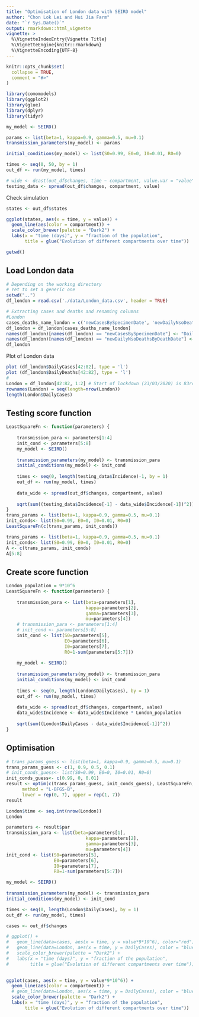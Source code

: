 ---
title: "Optimisation of London data with SEIRD model"
author: "Chon Lok Lei and Hui Jia Farm"
date: "`r Sys.Date()`"
output: rmarkdown::html_vignette
vignette: >
  %\VignetteIndexEntry{Vignette Title}
  %\VignetteEngine{knitr::rmarkdown}
  %\VignetteEncoding{UTF-8}
---

```{r setup, include = FALSE}
knitr::opts_chunk$set(
  collapse = TRUE,
  comment = "#>"
)
```

```{r setup}
library(comomodels)
library(ggplot2)
library(glue)
library(dplyr)
library(tidyr)
```
 

```{r}
my_model <- SEIRD()

params <- list(beta=1, kappa=0.9, gamma=0.5, mu=0.1)
transmission_parameters(my_model) <- params

initial_conditions(my_model) <- list(S0=0.99, E0=0, I0=0.01, R0=0)

times <- seq(0, 50, by = 1)
out_df <- run(my_model, times)
```
```{r}
# wide <- dcast(out_df$changes, time ~ compartment, value.var = "value")
testing_data <- spread(out_df$changes, compartment, value)

```

Check simulation
```{r, fig.height = 5, fig.width = 7}
states <- out_df$states

ggplot(states, aes(x = time, y = value)) +
  geom_line(aes(color = compartment)) +
  scale_color_brewer(palette = "Dark2") +
  labs(x = "time (days)", y = "fraction of the population",
       title = glue("Evolution of different compartments over time"))
```
```{r}
getwd()
```

## Load London data
```{r}
# Depending on the working directory
# Yet to set a generic one
setwd("..")
df_london = read.csv('./data/London_data.csv', header = TRUE)

# Extracting cases and deaths and renaming columns
#London
cases_deaths_name_london = c('newCasesBySpecimenDate', 'newDailyNsoDeathsByDeathDate')
df_london = df_london[cases_deaths_name_london]
names(df_london)[names(df_london) == "newCasesBySpecimenDate"] <- "DailyCases"
names(df_london)[names(df_london) == "newDailyNsoDeathsByDeathDate"] <- "DailyDeaths"
df_london
```

Plot of London data
```{r}
plot (df_london$DailyCases[42:82], type = 'l')
plot (df_london$DailyDeaths[42:82], type = 'l')
# 
London = df_london[42:82, 1:2] # Start of lockdown (23/03/2020) is 83rd day
rownames(London) = seq(length=nrow(London))
length(London$DailyCases)
```

## Testing score function
```{r}
LeastSquareFn <- function(parameters) {
    
    transmission_para <- parameters[1:4]
    init_cond <- parameters[5:8]
    my_model <- SEIRD()
    
    transmission_parameters(my_model) <- transmission_para
    initial_conditions(my_model) <- init_cond
    
    times <- seq(0, length(testing_data$Incidence)-1, by = 1)
    out_df <- run(my_model, times)
    
    data_wide <- spread(out_df$changes, compartment, value)
    
    sqrt(sum((testing_data$Incidence[-1] - data_wide$Incidence[-1])^2))
}
trans_params <- list(beta=1, kappa=0.9, gamma=0.5, mu=0.1)
init_conds<- list(S0=0.99, E0=0, I0=0.01, R0=0)
LeastSquareFn(c(trans_params, init_conds))
```
```{r}
trans_params <- list(beta=1, kappa=0.9, gamma=0.5, mu=0.1)
init_conds<- list(S0=0.99, E0=0, I0=0.01, R0=0)
A <- c(trans_params, init_conds)
A[5:8]
```

## Create score function
```{r}
London_population = 9*10^6
LeastSquareFn <- function(parameters) {
    
    transmission_para <- list(beta=parameters[1],
                              kappa=parameters[2],
                              gamma=parameters[3],
                              mu=parameters[4])
    # transmission_para <- parameters[1:4]
    # init_cond <- parameters[5:8]
    init_cond <- list(S0=parameters[5],
                      E0=parameters[6],
                      I0=parameters[7],
                      R0=1-sum(parameters[5:7]))
    
    my_model <- SEIRD()
    
    transmission_parameters(my_model) <- transmission_para
    initial_conditions(my_model) <- init_cond
  
    times <- seq(0, length(London$DailyCases), by = 1)
    out_df <- run(my_model, times)
    
    data_wide <- spread(out_df$changes, compartment, value)
    data_wide$Incidence <- data_wide$Incidence * London_population
    
    sqrt(sum((London$DailyCases - data_wide$Incidence[-1])^2))
}
```

## Optimisation
```{r}
# trans_params_guess <- list(beta=1, kappa=0.9, gamma=0.5, mu=0.1)
trans_params_guess <- c(1, 0.9, 0.5, 0.1)
# init_conds_guess<- list(S0=0.99, E0=0, I0=0.01, R0=0)
init_conds_guess<- c(0.99, 0, 0.01)
result <- optim(c(trans_params_guess, init_conds_guess), LeastSquareFn,
      method = "L-BFGS-B",
      lower = rep(0, 7), upper = rep(1, 7))
result
```
```{r}
London$time <- seq.int(nrow(London))
London
```

```{r}
parameters <- result$par
transmission_para <- list(beta=parameters[1],
                              kappa=parameters[2],
                              gamma=parameters[3],
                              mu=parameters[4])
init_cond <- list(S0=parameters[5],
                  E0=parameters[6],
                  I0=parameters[7],
                  R0=1-sum(parameters[5:7]))

my_model <- SEIRD()
    
transmission_parameters(my_model) <- transmission_para
initial_conditions(my_model) <- init_cond

times <- seq(0, length(London$DailyCases), by = 1)
out_df <- run(my_model, times)

cases <- out_df$changes

# ggplot() +
#   geom_line(data=cases, aes(x = time, y = value*9*10^6), color="red") +
#   geom_line(data=London, aes(x = time, y = DailyCases), color = "blue") +
#   scale_color_brewer(palette = "Dark2") +
#   labs(x = "time (days)", y = "fraction of the population",
#        title = glue("Evolution of different compartments over time"))

  
ggplot(cases, aes(x = time, y = value*9*10^6)) +
  geom_line(aes(color = compartment)) +
  # geom_line(data=London, aes(x = time, y = DailyCases), color = "blue") +
  scale_color_brewer(palette = "Dark2") +
  labs(x = "time (days)", y = "fraction of the population",
       title = glue("Evolution of different compartments over time"))

```


